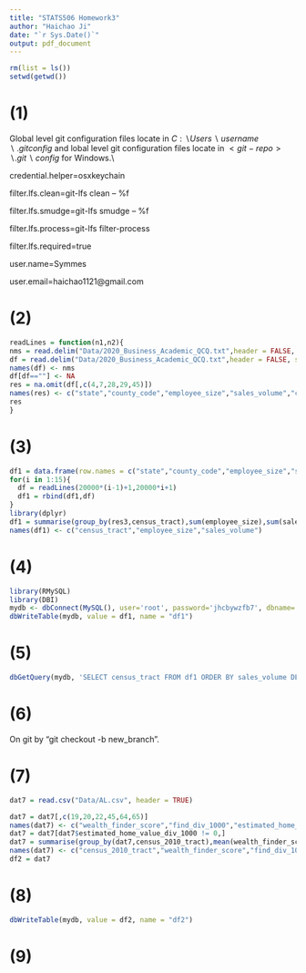 ```yaml
---
title: "STATS506 Homework3"
author: "Haichao Ji"
date: "`r Sys.Date()`"
output: pdf_document
---
```


```r
rm(list = ls())
setwd(getwd())
```


# (1)

Global level git configuration files locate in $C:\backslash Users\backslash username\backslash .gitconfig$ and lobal level git configuration files locate in $<git-repo>\backslash .git\backslash config$ for Windows.\\

credential.helper=osxkeychain

filter.lfs.clean=git-lfs clean -- %f

filter.lfs.smudge=git-lfs smudge -- %f

filter.lfs.process=git-lfs filter-process

filter.lfs.required=true

user.name=Symmes

user.email=haichao1121$@$gmail.com

# (2)

```r
readLines = function(n1,n2){
nms = read.delim("Data/2020_Business_Academic_QCQ.txt",header = FALSE, sep = ',', nrows = 1)
df = read.delim("Data/2020_Business_Academic_QCQ.txt",header = FALSE, sep = ',', nrows = n2 - n1, skip = n1, fileEncoding="latin1")
names(df) <- nms
df[df==""] <- NA
res = na.omit(df[,c(4,7,28,29,45)])
names(res) <- c("state","county_code","employee_size","sales_volume","census_tract")
res
}
```

# (3)

```r
df1 = data.frame(row.names = c("state","county_code","employee_size","sales_volume","census_tract"))
for(i in 1:15){
  df = readLines(20000*(i-1)+1,20000*i+1)
  df1 = rbind(df1,df)
}
library(dplyr)
df1 = summarise(group_by(res3,census_tract),sum(employee_size),sum(sales_volume))
names(df1) <- c("census_tract","employee_size","sales_volume")
```

# (4)

```r
library(RMySQL)
library(DBI)
mydb <- dbConnect(MySQL(), user='root', password='jhcbywzfb7', dbname='Hw3db',host = "localhost", port = 3306)
dbWriteTable(mydb, value = df1, name = "df1")
```

# (5)

```r
dbGetQuery(mydb, 'SELECT census_tract FROM df1 ORDER BY sales_volume DESC LIMIT 10')
```

# (6)

On git by "git checkout -b new_branch".

# (7)

```r
dat7 = read.csv("Data/AL.csv", header = TRUE)
```
```r
dat7 = dat7[,c(19,20,22,45,64,65)]
names(dat7) <- c("wealth_finder_score","find_div_1000","estimated_home_value_div_1000","state","census_2010_county_code","census_2010_tract")
dat7 = dat7[dat7$estimated_home_value_div_1000 != 0,]
dat7 = summarise(group_by(dat7,census_2010_tract),mean(wealth_finder_score),mean(find_div_1000),mean(estimated_home_value_div_1000),mean(census_2010_county_code))
names(dat7) <- c("census_2010_tract","wealth_finder_score","find_div_1000","estimated_home_value_div_1000","census_2010_county_code")
df2 = dat7
```

# (8)

```r
dbWriteTable(mydb, value = df2, name = "df2")
```

# (9)

```r

```

